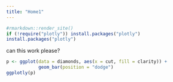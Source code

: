 ```yaml
---
title: "Home1"
---
```

```r
#rmarkdown::render_site()
if (!require("plotly")) install.packages("plotly")
install.packages("plotly")
```

can this work please?
```r
p <- ggplot(data = diamonds, aes(x = cut, fill = clarity)) +
            geom_bar(position = "dodge")
ggplotly(p)
```

